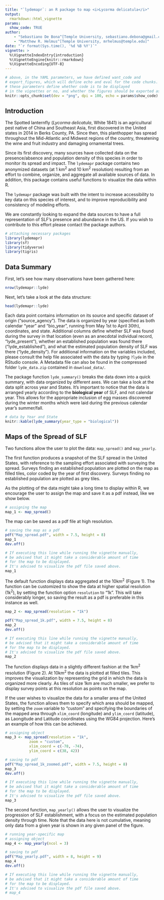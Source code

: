 ```yaml
---
title: "`lydemapr`: an R package to map <i>Lycorma delicatula</i>"
output: 
  rmarkdown::html_vignette
params:
  show_code: TRUE
author: 
    - "Sebastiano De Bona^[Temple University, sebastiano.debona@gmail.com]"
    - "Matthew R. Helmus^[Temple University, mrhelmus@temple.edu]"
date: "`r format(Sys.time(), '%d %B %Y')`"
vignette: >
  %\VignetteIndexEntry{introduction}
  %\VignetteEngine{knitr::rmarkdown}
  %\VignetteEncoding{UTF-8}
---
```


```r
# above, in the YAML parameters, we have defined want_code and 
# export_figures, which will define echo and eval for the code chunks.
# these parameters define whether code is to be displayed
# in the vignettes or no, and whether the figures should be exported as images, respectively.
knitr::opts_chunk$set(dev = "png", dpi = 100, echo = params$show_code)
```

## Introduction

The Spotted lanternfly (*Lycorma delicatula*, White 1841) is an agricultural pest native of China and Southeast Asia, first discovered in the United states in 2014 in Berks County, PA. Since then, this planthopper has spread throughout the Mid-Atlantic and Midwest regions of the country, threatening the wine and fruit industry and damaging ornamental trees.

Since its first discovery, many sources have collected data on the presence/absence and population density of this species in order to monitor its spread and impact. The `lydemapr` package contains two anonymized datasets (at 1 km^2^ and 10 km^2^ resolution) resulting from an effort to combine, organize, and aggregate all available sources of data. In addition, this package contains useful functions to visualize the data within R.

The `lydemapr` package was built with the intent to increase accessibility to key data on this species of interest, and to improve reproducibility and consistency of modeling efforts.

We are constantly looking to expand the data sources to have a full representation of SLF's presence and abundance in the US. If you wish to contribute to this effort please contact the package authors.

```r
# attaching necessary packages
library(lydemapr)
library(sf)
library(tidyverse)
library(tigris)
```

## Data Summary

First, let's see how many observations have been gathered here:
```r
nrow(lydemapr::lyde)
```

Next, let's take a look at the data structure:

```r
head(lydemapr::lyde)
```

Each data point contains information on its source and specific dataset of origin ("source_agency"). The data is organized by year (specified as both calendar "year" and "bio_year", running from May 1st to April 30th), coordinates, and state. Additional columns define whether SLF was found during the survey in that location (even as an anecdotal individual record, "lyde_present"), whether an established population was found there ("lyde_established"), and what the estimated population density of SLF was there ("lyde_density"). For additional information on the variables included, please consult the help file associated with the data by typing `?lyde` in the RStudio console. A Metadata file can also be found in the compressed folder `lyde_data.zip` contained in `download_data/`.

The package function `lyde_summary()` breaks the data down into a quick summary, with data organized by different axes. We can take a look at the data split across year and States. It's important to notice that the data is arranged yearly according to the **biological year** of SLF, and not calendar year. This allows for the appropriate inclusion of egg masses discovered during the winter months which were laid during the previous calendar year's summer/fall. 

```r
# data by Year and State
knitr::kable(lyde_summary(year_type = "biological"))
```


## Maps of the Spread of SLF

Two functions allow the user to plot the data: `map_spread()` and `map_yearly`.

The first function produces a snapshot of the SLF spread in the United States, with reference to the sampling effort associated with surveying the spread. Surveys finding an established population are plotted on the map as filled tiles, color coded by the year of first discovery. Surveys finding no established population are plotted as grey tiles.

As the plotting of the data might take a long time to display within R, we encourage the user to assign the map and save it as a pdf instead, like we show below.

```r
# assigning the map
map_1 <- map_spread()
```

The map can be saved as a pdf file at high resolution.

```r
# saving the map as a pdf
pdf("Map_spread.pdf", width = 7.5, height = 8)
map_1
dev.off()
```


```r
# If executing this line while running the vignette manually,
# be advised that it might take a considerable amount of time 
# for the map to be displayed. 
# It's advised to visualize the pdf file saved above.
map_1
```

The default function displays data aggregated at the 10km^2^ (Figure 1). The function can be customized to show the data at higher spatial resolution (1k^2^), by setting the function option `resolution` to "1k". This will take considerably longer, so saving the result as a pdf is preferable in this instance as well.


```r
map_2 <- map_spread(resolution = "1k")
```


```r
pdf("Map_spread_1k.pdf", width = 7.5, height = 8)
map_2
dev.off()
```

```r
# If executing this line while running the vignette manually,
# be advised that it might take a considerable amount of time 
# for the map to be displayed. 
# It's advised to visualize the pdf file saved above.
map_2
```


The function displays data in a slightly different fashion at the 1km^2^ resolution (Figure 2). At 10km^2^ the data is plotted at filled tiles. This improves the visualization by representing the grid in which the data is organized more clearly. As tiles of size 1km are much smaller, we prefer to display survey points at this resolution as points on the map.

If the user wishes to visualize the data for a smaller area of the United States, the function allows them to specify which area should be mapped, by setting the `zoom` variable to "custom" and specifying the boundaries of the mapped area through `xlim_coord` (longitude) and `ylim_coord` (latitude), as Laongitude and Latitude coordinates using the WG84 projection. Here's an example of how this can be achieved.

```r
# assigning object
map_3 <- map_spread(resolution = "1k",
           zoom = "custom",
           xlim_coord = c(-78, -74),
           ylim_coord = c(38, 42))
```

```r
# saving to pdf
pdf("Map_spread_1k_zoomed.pdf", width = 7.5, height = 8)
map_3
dev.off()
```


```r
# If executing this line while running the vignette manually,
# be advised that it might take a considerable amount of time 
# for the map to be displayed. 
# It's advised to visualize the pdf file saved above.
map_3
```

The second function, `map_yearly()` allows the user to visualize the progression of SLF establishment, with a focus on the estimated population density through time. Note that the data here is not cumulative, meaning only data from a given year is shown in any given panel of the figure.

```r
# running year-specific map
# assigning object
map_4 <- map_yearly(ncol = 3)
```


```r
# saving to pdf
pdf("Map_yearly.pdf", width = 8, height = 9)
map_4
dev.off()
```


```r
# If executing this line while running the vignette manually,
# be advised that it might take a considerable amount of time 
# for the map to be displayed. 
# It's advised to visualize the pdf file saved above.
# map_4
```



